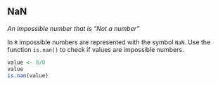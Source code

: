 ## NaN

<dfn>An impossible number that is "Not a number"</dfn>

In `R` impossible numbers are represented with the symbol `NaN`. Use the function `is.nan()` to check if values are impossible numbers.

```r
value <- 0/0
value
is.nan(value)
```
